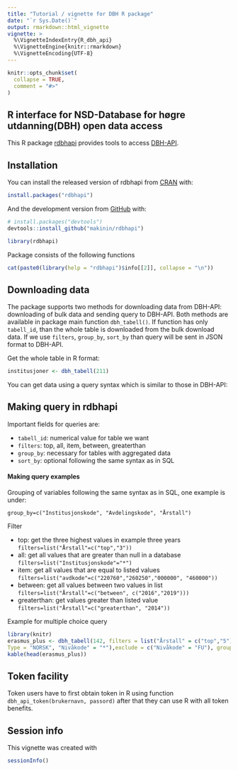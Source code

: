 ```yaml
---
title: "Tutorial / vignette for DBH R package"
date: "`r Sys.Date()`"
output: rmarkdown::html_vignette
vignette: >
  %\VignetteIndexEntry{R_dbh_api}
  %\VignetteEngine{knitr::rmarkdown}
  %\VignetteEncoding{UTF-8}
---
```


```r
knitr::opts_chunk$set(
  collapse = TRUE,
  comment = "#>"
)
```

## R interface for NSD-Database for høgre utdanning(DBH) open data access

This R package [rdbhapi](https://github.com/makinin/rdbhapi) provides tools to access [DBH-API](https://dbh.nsd.uib.no/tjenester.action).

## Installation

You can install the released version of rdbhapi from [CRAN](https://CRAN.R-project.org) with:

``` r
install.packages("rdbhapi")
```

And the development version from [GitHub](https://github.com/) with:

``` r
# install.packages("devtools")
devtools::install_github("makinin/rdbhapi")
```
```r
library(rdbhapi)
```
Package consists of the following functions

```r
cat(paste0(library(help = "rdbhapi")$info[[2]], collapse = "\n"))
```

## Downloading data

The package supports two methods for downloading data from DBH-API: downloading of bulk data and sending query to DBH-API.
Both methods are available in package main function `dbh_tabell()`. If function has only `tabell_id`, than the whole table is 
downloaded from the bulk download data. If we use `filters`, `group_by`, `sort_by` than query will be sent in JSON format to DBH-API.

Get the whole table in R format:

```r
institusjoner <- dbh_tabell(211)

```

You can get data using a query syntax which is similar to those in DBH-API:

## Making query in rdbhapi

Important fields for queries are: 

* `tabell_id`: numerical value for table we want
* `filters`: top, all, item, between, greaterthan
* `group_by`: necessary for tables with aggregated data
* `sort_by`: optional following the same syntax as in SQL

#### Making query examples

Grouping of variables following the same syntax as in SQL, one example is under:

`group_by=c("Institusjonskode", "Avdelingskode", "Årstall")`

Filter 

* top:  get the three highest values in example three years `filters=list("Årstall"=c("top","3"))`
* all: get all values that are greater than null in a database `filters=list("Institusjonskode"="*")`
* item: get all values that are equal to listed values  `filters=list("avdkode"=c("220760","260250","000000", "460000"))`
* between: get all values between two values in list `filters=list("Årstall"=c("between", c("2016","2019")))`
* greaterthan: get values greater than listed value `filters=list("Årstall"=c("greaterthan", "2014"))`

Example for multiple choice query 

```r
library(knitr)
erasmus_plus <- dbh_tabell(142, filters = list("Årstall" = c("top","5"),Utvekslingsavtale = "ERASMUS+", 
Type = "NORSK", "Nivåkode" = "*"),exclude = c("Nivåkode" = "FU"), group_by = "Årstall")
kable(head(erasmus_plus))
```


## Token facility 
Token users have to first obtain token in R using function `dbh_api_token(brukernavn, passord)` after that they can use R with all token benefits.

## Session info
This vignette was created with

```r
sessionInfo()
```
